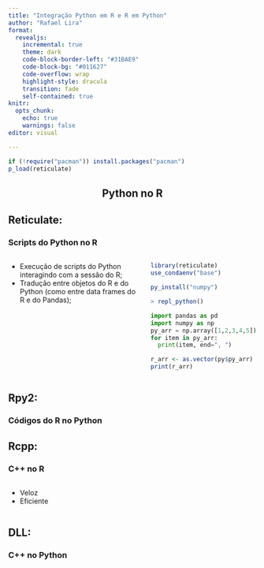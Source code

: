 ```yaml
---
title: "Integração Python em R e R em Python"
author: "Rafael Lira"
format:
  revealjs:
    incremental: true 
    theme: dark
    code-block-border-left: "#31BAE9"
    code-block-bg: "#011627"
    code-overflow: wrap
    highlight-style: dracula
    transition: fade
    self-contained: true
knitr:
  opts_chunk:
    echo: true
    warnings: false
editor: visual

---
```

```r
if (!require("pacman")) install.packages("pacman")
p_load(reticulate)
```

<section class="title-slide">
    <h1 style="text-align: center">Python no R</h1>
</section>

<section>
<h2>Reticulate:</h2>
<h3>Scripts do Python no R</h3>

:::::: {.columns}

:::: {.column width="50%"}
- Execução de scripts do Python interagindo com a sessão do R; 
- Tradução entre objetos do R e do Python (como entre data frames do R e do Pandas);
::::
::: {.fragment}
```r
library(reticulate)
use_condaenv("base")

py_install("numpy")

> repl_python()

```
```python
import pandas as pd
import numpy as np
py_arr = np.array([1,2,3,4,5])
for item in py_arr:
  print(item, end=", ")
```
```r
r_arr <- as.vector(py$py_arr)
print(r_arr)
```
::: 
::::::
</section>

</section>

<section>
<h2>Rpy2:</h2>
<h3>Códigos do R no Python</h3>
</section>

<section>
<h2>Rcpp:</h2>
<h3>C++ no R</h3>

:::::: {.columns}

:::: {.column width="50%"}
- Veloz
- Eficiente
::::
::::::
</section>


<section>
<h2>DLL:</h2>
<h3>C++ no Python</h3>
</section>